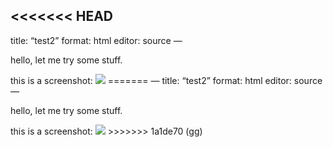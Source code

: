 <<<<<<< HEAD
---
title: "test2"
format: html
editor: source
---

hello, let me try some stuff.

this is a screenshot:
![](screenshot.png)
=======
---
title: "test2"
format: html
editor: source
---

hello, let me try some stuff.

this is a screenshot:
![](screenshot.png)
>>>>>>> 1a1de70 (gg)
